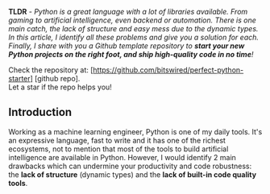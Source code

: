 **TLDR** - _Python is a great language with a lot of libraries available. From gaming to artificial
intelligence, even backend or automation. There is one main catch, the lack of structure and easy
mess due to the dynamic types. In this article, I identify all these problems and give you a
solution for each. Finally, I share with you a Github template repository to **start your new Python
projects on the right foot, and ship high-quality code in no time**!_

Check the repository at: [https://github.com/bitswired/perfect-python-starter] [github repo].<br/>
Let a star if the repo helps you!

## Introduction

Working as a machine learning engineer, Python is one of my daily tools. It's an expressive
language, fast to write and it has one of the richest ecosystems, not to mention that most of the
tools to build artificial intelligence are available in Python. However, I would identify 2 main
drawbacks which can undermine your productivity and code robustness: the **lack of structure**
(dynamic types) and the **lack of built-in code quality tools**.
